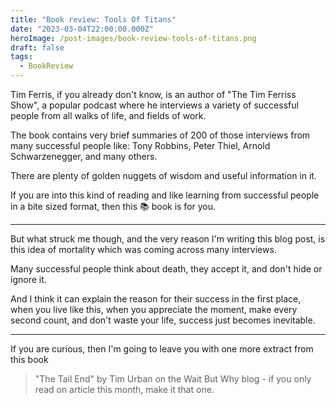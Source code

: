 ```yaml
---
title: "Book review: Tools Of Titans"
date: "2023-03-04T22:00:00.000Z"
heroImage: /post-images/book-review-tools-of-titans.png
draft: false
tags:
  - BookReview
---
```


Tim Ferris, if you already don't know, is an author of "The Tim Ferriss Show", a popular podcast where he interviews a variety of successful people from all walks of life, and fields of work.

The book contains very brief summaries of 200 of those interviews from many successful people like: Tony Robbins, Peter Thiel, Arnold Schwarzenegger, and many others.

There are plenty of golden nuggets of wisdom and useful information in it.

If you are into this kind of reading and like learning from successful people in a bite sized format, then this 📚 book is for you.

---

But what struck me though, and the very reason I'm writing this blog post, is this idea of mortality which was coming across many interviews.

Many successful people think about death, they accept it, and don't hide or ignore it.

And I think it can explain the reason for their success in the first place, when you live like this, when you appreciate the moment, make every second count, and don't waste your life, success just becomes inevitable.

---

If you are curious, then I'm going to leave you with one more extract from this book

> "The Tail End" by Tim Urban on the Wait But Why blog - if you only read on article this month, make it that one.
